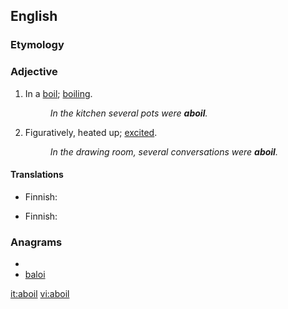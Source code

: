 ==English==

===Etymology===
{{prefix|a|boil}}

===Adjective===
{{en-adj}}

# In a [[boil]]; [[boiling]].
#: ''In the kitchen several pots were '''aboil'''.''
# Figuratively, heated up; [[excited]].
#: ''In the drawing room, several conversations were '''aboil'''.''

====Translations====
{{trans-top|boiling}}
* Finnish: {{t|fi|kiehua|alt=kiehumassa}}
{{trans-mid}}
{{trans-bottom}}

{{trans-top|excited}}
* Finnish: {{t|fi|kuuma|alt=kuumana}}
{{trans-mid}}
{{trans-bottom}}

===Anagrams===
* {{alphagram|abilo}}
* [[baloi#English|baloi]]

[[it:aboil]]
[[vi:aboil]]